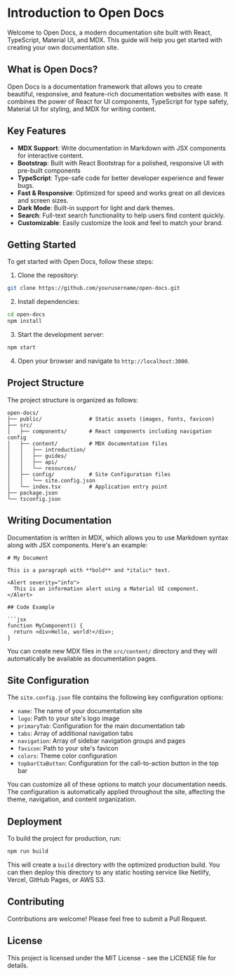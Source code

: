 # Introduction to Open Docs

Welcome to Open Docs, a modern documentation site built with React, TypeScript, Material UI, and MDX. This guide will help you get started with creating your own documentation site.

## What is Open Docs?

Open Docs is a documentation framework that allows you to create beautiful, responsive, and feature-rich documentation websites with ease. It combines the power of React for UI components, TypeScript for type safety, Material UI for styling, and MDX for writing content.

## Key Features

- **MDX Support**: Write documentation in Markdown with JSX components for interactive content.
- **Bootstrap**: Built with React Bootstrap for a polished, responsive UI with pre-built components
- **TypeScript**: Type-safe code for better developer experience and fewer bugs.
- **Fast & Responsive**: Optimized for speed and works great on all devices and screen sizes.
- **Dark Mode**: Built-in support for light and dark themes.
- **Search**: Full-text search functionality to help users find content quickly.
- **Customizable**: Easily customize the look and feel to match your brand.

## Getting Started

To get started with Open Docs, follow these steps:

1. Clone the repository:

```bash
git clone https://github.com/yourusername/open-docs.git
```

2. Install dependencies:

```bash
cd open-docs
npm install
```

3. Start the development server:

```bash
npm start
```

4. Open your browser and navigate to `http://localhost:3000`.

## Project Structure

The project structure is organized as follows:

```
open-docs/
├── public/               # Static assets (images, fonts, favicon)
├── src/
│   ├── components/       # React components including navigation config
│   ├── content/          # MDX documentation files
│   │   ├── introduction/
│   │   ├── guides/
│   │   ├── api/
│   │   └── resources/
│   ├── config/           # Site Configuration files
│   │   └── site.config.json
│   └── index.tsx         # Application entry point
├── package.json
└── tsconfig.json
```


## Writing Documentation

Documentation is written in MDX, which allows you to use Markdown syntax along with JSX components. Here's an example:

```mdx
# My Document

This is a paragraph with **bold** and *italic* text.

<Alert severity="info">
  This is an information alert using a Material UI component.
</Alert>

## Code Example

```jsx
function MyComponent() {
  return <div>Hello, world!</div>;
}
```

You can create new MDX files in the `src/content/` directory and they will automatically be available as documentation pages.

## Site Configuration


The `site.config.json` file contains the following key configuration options:

- `name`: The name of your documentation site
- `logo`: Path to your site's logo image
- `primaryTab`: Configuration for the main documentation tab
- `tabs`: Array of additional navigation tabs
- `navigation`: Array of sidebar navigation groups and pages
- `favicon`: Path to your site's favicon
- `colors`: Theme color configuration
- `topbarCtaButton`: Configuration for the call-to-action button in the top bar


You can customize all of these options to match your documentation needs. The configuration is automatically applied throughout the site, affecting the theme, navigation, and content organization.


## Deployment

To build the project for production, run:

```bash
npm run build
```

This will create a `build` directory with the optimized production build. You can then deploy this directory to any static hosting service like Netlify, Vercel, GitHub Pages, or AWS S3.

## Contributing

Contributions are welcome! Please feel free to submit a Pull Request.

## License

This project is licensed under the MIT License - see the LICENSE file for details. 